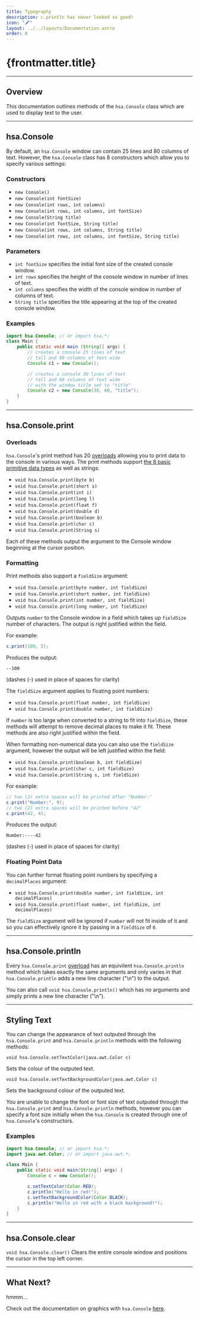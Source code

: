 ```yaml
---
title: Typography
description: c.println has never looked so good!
icon: "🖋️"
layout: ../../layouts/Documentation.astro
order: 0
---
```


# {frontmatter.title}

---

## Overview

This documentation outlines methods of the `hsa.Console` class which are used to display text to the user.

---

## hsa.Console

By default, an `hsa.Console` window can contain 25 lines and 80 columns of text. However, the `hsa.Console` class has 8 constructors which allow you to specify various settings:

### Constructors

- `new Console()`
- `new Console(int fontSize)`
- `new Console(int rows, int columns)`
- `new Console(int rows, int columns, int fontSize)`
- `new Console(String title)`
- `new Console(int fontSize, String title)`
- `new Console(int rows, int columns, String title)`
- `new Console(int rows, int columns, int fontSize, String title)`

### Parameters

- `int fontSize` specifies the initial font size of the created console window.
- `int rows` specifies the height of the console window in number of lines of text.
- `int columns` specifies the width of the console window in number of columns of text.
- `String title` specifies the title appearing at the top of the created console window.

### Examples

```java
import hsa.Console; // or import hsa.*;
class Main {
    public static void main (String[] args) {
        // creates a console 25 lines of text 
        // tall and 80 columns of text wide
        Console c1 = new Console();

        // creates a console 30 lines of text 
        // tall and 60 columns of text wide
        // with the window title set to "title"
        Console c2 = new Console(30, 60, "title");
    }
}
```

---

## hsa.Console.print

### Overloads

`hsa.Console`'s print method has 20 [overloads](https://www.programiz.com/java-programming/method-overloading) allowing you to print data to the console in various ways. The print methods support [the 8 basic primitive data types](https://docs.oracle.com/javase/tutorial/java/nutsandbolts/datatypes.html) as well as strings:

- `void hsa.Console.print(byte b)`
- `void hsa.Console.print(short s)`
- `void hsa.Console.print(int i)`
- `void hsa.Console.print(long l)`
- `void hsa.Console.print(float f)`
- `void hsa.Console.print(double d)`
- `void hsa.Console.print(boolean b)`
- `void hsa.Console.print(char c)`
- `void hsa.Console.print(String s)`

Each of these methods output the argument to the Console window beginning at the cursor position.

### Formatting

Print methods also support a `fieldSize` argument:

- `void hsa.Console.print(byte number, int fieldSize)`
- `void hsa.Console.print(short number, int fieldSize)`
- `void hsa.Console.print(int number, int fieldSize)`
- `void hsa.Console.print(long number, int fieldSize)`

Outputs `number` to the Console window in a field which takes up `fieldSize` number of characters. The output is right justified within the field.

For example:

```java
c.print(100, 5);
```

Produces the output:

```
--100
```
(dashes (-) used in place of spaces for clarity)

The `fieldSize` argument applies to floating point numbers:

- `void hsa.Console.print(float number, int fieldSize)`
- `void hsa.Console.print(double number, int fieldSize)`

If `number` is too large when converted to a string to fit into `fieldSize`, these methods will attempt to remove decimal places to make it fit. These methods are also right justified within the field.

When formatting non-numerical data you can also use the `fieldSize` argument, however the output will be left justified within the field:

- `void hsa.Console.print(boolean b, int fieldSize)`
- `void hsa.Console.print(char c, int fieldSize)`
- `void hsa.Console.print(String s, int fieldSize)`

For example:
```java
// two (2) extra spaces will be printed after "Number:"
c.print("Number:", 9);
// two (2) extra spaces will be printed before "42"
c.print(42, 4);
```

Produces the output:

```
Number:----42
```

(dashes (-) used in place of spaces for clarity)

### Floating Point Data

You can further format floating point numbers by specifying a `decimalPlaces` argument:

- `void hsa.Console.print(double number, int fieldSize, int decimalPlaces)`
- `void hsa.Console.print(float number, int fieldSize, int decimalPlaces)`

The `fieldSize` argument will be ignored if `number` will not fit inside of it and so you can effectively ignore it by passing in a `fieldSize` of `0`.

---

## hsa.Console.println

Every `hsa.Console.print` [overload](https://www.programiz.com/java-programming/method-overloading) has an equivilent `hsa.Console.println` method which takes exactly the same arguments and only varies in that `hsa.Console.println` adds a new line character ("\n") to the output.

You can also call `void hsa.Console.println()` which has no arguments and simply prints a new line character ("\n").

---

## Styling Text

You can change the appearance of text outputed through the `hsa.Console.print` and `hsa.Console.println` methods with the following methods:

`void hsa.Console.setTextColor(java.awt.Color c)`

Sets the colour of the outputed text.

`void hsa.Console.setTextBackgroundColor(java.awt.Color c)`

Sets the background colour of the outputed text.

You are unable to change the font or font size of text outputed through the `hsa.Console.print` and `hsa.Console.println` methods, however you can specify a font size initially when the `hsa.Console` is created through one of `hsa.Console`'s constructors.

### Examples

```java
import hsa.Console; // or import hsa.*;
import java.awt.Color; // or import java.awt.*;

class Main {
    public static void main(String[] args) {
        Console c = new Console();

        c.setTextColor(Color.RED);
        c.println("Hello in red!");
        c.setTextBackgroundColor(Color.BLACK);
        c.println("Hello in red with a black background!");
    }
}
```

---

## hsa.Console.clear

`void hsa.Console.clear()` Clears the entire console window and positions the cursor in the top left corner.

---

## What Next?

hmmm...

Check out the documentation on graphics with `hsa.Console` [here](/navigators/graphicsNavigator).
